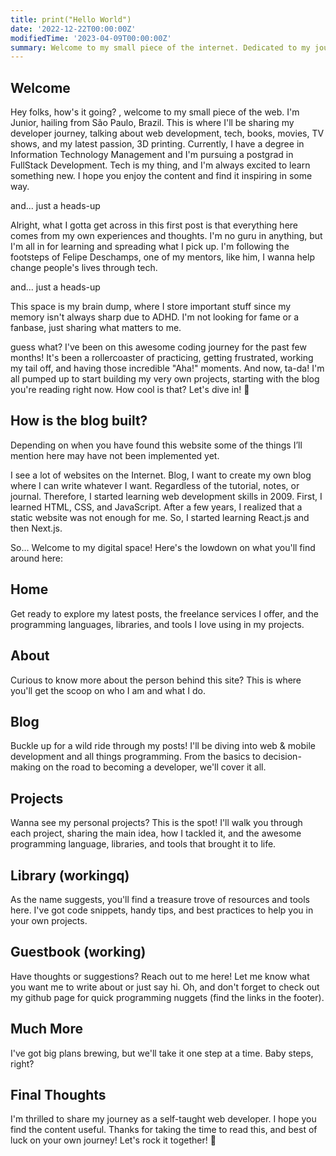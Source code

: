```yaml
---
title: print("Hello World")
date: '2022-12-22T00:00:00Z'
modifiedTime: '2023-04-09T00:00:00Z'
summary: Welcome to my small piece of the internet. Dedicated to my journey as self-taught developer
---
```


## Welcome

Hey folks, how's it going? , welcome to my small piece of the web.
 I'm Junior, hailing from São Paulo, Brazil. This is where I'll be sharing my developer journey, talking about web development, tech, books, movies, TV shows, and my latest passion, 3D printing.
Currently, I have a degree in Information Technology Management and I'm pursuing a postgrad in FullStack Development. Tech is my thing, and I'm always excited to learn something new.
I hope you enjoy the content and find it inspiring in some way.

and... just a heads-up

<Alert icon='🔗' variant='info'>
  <AlertTitle> </AlertTitle>
  <AlertDescription>Alright, what I gotta get across in this first post is that everything here comes from my own experiences and thoughts.
  I'm no guru in anything, but I'm all in for learning and spreading what I pick up. I'm following the footsteps of Felipe Deschamps, one of my mentors, like him, I wanna help change people's lives through tech.</AlertDescription>
</Alert>

and... just a heads-up

<Alert icon='💡' variant='warning'>
  <AlertTitle></AlertTitle>
  <AlertDescription>This space is my brain dump, where I store important stuff since my memory isn't always sharp due to ADHD. I'm not looking for fame or a fanbase, just sharing what matters to me.</AlertDescription>
</Alert>

guess what? I've been on this awesome coding journey for the past few months! It's been a rollercoaster of practicing, getting frustrated, working my tail off, and having those incredible "Aha!" moments. And now, ta-da! I'm all pumped up to start building my very own projects, starting with the blog you're reading right now. How cool is that? Let's dive in! 🚀


## How is the blog built?


<Alert icon='🔗' variant='info'>
  <AlertTitle></AlertTitle>
  <AlertDescription>Depending on when you have found this website some of the things I’ll mention here may have not been implemented yet.</AlertDescription>
</Alert>

I see a lot of websites on the Internet. Blog, I want to create my own blog where I can write whatever I want. Regardless of the tutorial, notes, or journal.
 Therefore, I started learning web development skills in 2009. First, I learned HTML, CSS, and JavaScript.
After a few years, I realized that a static website was not enough for me. So, I started learning React.js and then Next.js.


So... Welcome to my digital space! Here's the lowdown on what you'll find around here:

## Home
Get ready to explore my latest posts, the freelance services I offer, and the programming languages, libraries, and tools I love using in my projects.

## About
Curious to know more about the person behind this site? This is where you'll get the scoop on who I am and what I do.

## Blog
Buckle up for a wild ride through my posts! I'll be diving into web & mobile development and all things programming. From the basics to decision-making on the road to becoming a developer, we'll cover it all.

## Projects
Wanna see my personal projects? This is the spot! I'll walk you through each project, sharing the main idea, how I tackled it, and the awesome programming language, libraries, and tools that brought it to life.

## Library (workingq)
As the name suggests, you'll find a treasure trove of resources and tools here. I've got code snippets, handy tips, and best practices to help you in your own projects.

## Guestbook (working)
Have thoughts or suggestions? Reach out to me here! Let me know what you want me to write about or just say hi. Oh, and don't forget to check out my github page for quick programming nuggets (find the links in the footer).

## Much More
I've got big plans brewing, but we'll take it one step at a time. Baby steps, right?

## Final Thoughts
I'm thrilled to share my journey as a self-taught web developer. I hope you find the content useful. Thanks for taking the time to read this, and best of luck on your own journey! Let's rock it together! 🚀
```

